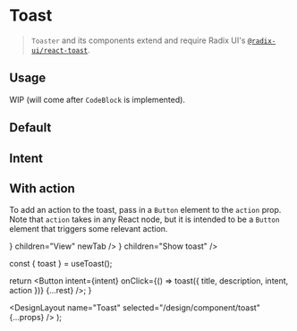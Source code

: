 

# Toast

> `Toaster` and its components extend and require Radix UI's [`@radix-ui/react-toast`](https://www.radix-ui.com/docs/primitives/components/toast).

## Usage

WIP (will come after `CodeBlock` is implemented).

## Default

<DesignComponentsDisplay>
  <ToastButton title="Title" description="Swipe right to remove." children="Show toast" />
</DesignComponentsDisplay>

## Intent

<DesignComponentsDisplay className="grid-cols-2 md:grid-cols-5">
  <ToastButton intent="none" children="None" />
  <ToastButton intent="primary" children="Primary" />
  <ToastButton intent="fail" children="Fail" />
  <ToastButton intent="success" children="Success" />
  <ToastButton intent="warning" children="Warning" />
</DesignComponentsDisplay>

## With action

To add an action to the toast, pass in a `Button` element to the `action` prop. Note that `action` takes in any React node, but it is intended to be a `Button` element that triggers some relevant action.

<DesignComponentsDisplay>
  <ToastButton
    title="Contract deployed"
    description="Contract deployed to 0x00000000…."
    intent="success"
    action={
      <Button
        size="sm"
        intent="success"
        href="https://etherscan.io/tx/0x0100b7a91f27db8ea706a0f729bf0677e45a8647cf7dd25fc249dce3710bea81"
        rightIcon={<ExternalLink />}
        children="View"
        newTab
      />
    }
    children="Show toast"
  />
</DesignComponentsDisplay>

  const { toast } = useToast();

return <Button intent={intent} onClick={() => toast({ title, description, intent, action })} {...rest} />;
}

  <DesignLayout name="Toast" selected="/design/component/toast" {...props} />
);
